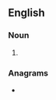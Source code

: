 {{also|nances}}
==English==

===Noun===
{{head|en|noun plural form}}

# {{plural of|Nance|lang=en}}

===Anagrams===
* {{anagrams|en|Cannes}}